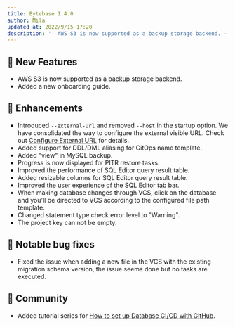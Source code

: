 ```yaml
---
title: Bytebase 1.4.0
author: Mila
updated_at: 2022/9/15 17:20
description: '- AWS S3 is now supported as a backup storage backend. - Added a new onboarding guide. - Introduced `--external-url` and removed `--host` in the startup option.'
---
```



## 🚀 New Features

- AWS S3 is now supported as a backup storage backend.
- Added a new onboarding guide.

## 🎄 Enhancements

- Introduced `--external-url` and removed `--host` in the startup option. We have consolidated the way to configure the external visible URL. Check out [Configure External URL](/get-started/install/external-url) for details.
- Added support for DDL/DML aliasing for GitOps name template.
- Added "view" in MySQL backup.
- Progress is now displayed for PITR restore tasks.
- Improved the performance of SQL Editor query result table.
- Added resizable columns for SQL Editor query result table.
- Improved the user experience of the SQL Editor tab bar.
- When making database changes through VCS, click on the database and you'll be directed to VCS according to the configured file path template.
- Changed statement type check error level to "Warning".
- The project key can not be empty.

## 🐞 Notable bug fixes

- Fixed the issue when adding a new file in the VCS with the existing migration schema version, the issue seems done but no tasks are executed.

## 🎠 Community

- Added tutorial series for [How to set up Database CI/CD with GitHub](/tutorials/gitops-github-workflow/).

<InstallUpgrade />
